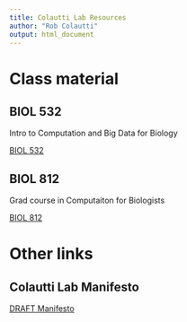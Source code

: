 ```yaml
---
title: Colautti Lab Resources
author: "Rob Colautti"
output: html_document
---
```


# Class material

## BIOL 532

Intro to Computation and Big Data for Biology

[BIOL 532](biol532.html)

## BIOL 812

Grad course in Computaiton for Biologists

[BIOL 812](biol812.html)



# Other links

## Colautti Lab Manifesto

[DRAFT Manifesto]()
